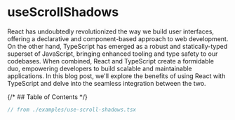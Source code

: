 
# useScrollShadows

React has undoubtedly revolutionized the way we build user interfaces, offering a declarative and component-based approach to web development. On the other hand, TypeScript has emerged as a robust and statically-typed superset of JavaScript, bringing enhanced tooling and type safety to our codebases. When combined, React and TypeScript create a formidable duo, empowering developers to build scalable and maintainable applications. In this blog post, we'll explore the benefits of using React with TypeScript and delve into the seamless integration between the two.

{/* ## Table of Contents */}

<ExampleContainer>
  <List />
</ExampleContainer>

```typescript focus=1,11:23
// from ./examples/use-scroll-shadows.tsx
```
